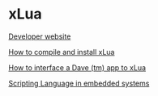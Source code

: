 = xLua =


[http://developer.berlios.de/projects/xlua/ Developer website ]

[[build | How to compile and install xLua]]

[[add_app | How to interface a Dave (tm) app to xLua ]]

[[script_embedded | Scripting Language in embedded systems]]
